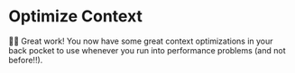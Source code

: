 # Optimize Context

👨‍💼 Great work! You now have some great context optimizations in your back
pocket to use whenever you run into performance problems (and not before!!).
